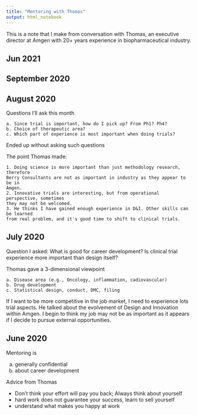 ---
title: "Mentoring with Thomas"
output: html_notebook
---


This is a note that I make from conversation with Thomas, an executive director 
at Amgen with 20+ years experience in biopharmaceutical industry.


## Jun 2021


## September 2020

## August 2020

  Questions I'll ask this month
  
    a. Since trial is important, how do I pick up? From Ph1? Ph4?
    b. Choice of therapeutic area?
    c. Which part of experience is most important when doing trials?

  Ended up without asking such questions
  
  The point Thomas made: 
  
    1. Doing science is more important than just methodology research, therefore
    Berry Consultants are not as important in industry as they appear to be in
    Amgen.
    2. Innovative trials are interesting, but from operational perspective, sometimes
    they may not be welcomed.
    3. He thinks I have gained enough experience in D&I. Other skills can be learned
    from real problem, and it's good time to shift to clinical trials. 



## July 2020

  Question I asked: What is good for career development? Is clinical trial experience more important than design itself?
  
  Thomas gave a 3-dimensional viewpoint
  
    a. Disease area (e.g., Oncology, inflammation, cadiovascular)
    b. Drug development 
    c. Statistical design, conduct, DMC, filing 
  
  If I want to be more competitive in the job market, I need to experience lots trial aspects. He talked about the evolvement of Design and Innovation within Amgen. I begin to think my job may not be as important as it appears if I decide to pursue external opportunities.  

## June 2020
  Mentoring is
  
  a. generally confidential
  b. about career development
  
  Advice from Thomas
  
  + Don't think your effort will pay you back; Always think about yourself
  + hard work does not guarantee your success, learn to sell yourself
  + understand what makes you happy at work
  